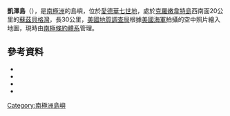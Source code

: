 {{coord|77|16|S|150|48|W|source:GNIS|display=title}}

'''凱澤島'''（{{lang-en|Kizer Island}}），是[[南極洲|南極洲]]的島嶼，位於[[愛德華七世地|愛德華七世地]]，處於[[克羅嫩韋特島|克羅嫩韋特島]]西南面20公里的[[蘇茲貝格灣|蘇茲貝格灣]]，長30公里，[[美國地質調查局|美國地質調查局]]根據[[美國海軍|美國海軍]]拍攝的空中照片繪入地圖，現時由[[南極條約體系|南極條約體系]]管理。

==參考資料==
* {{usgs-gazetteer}}
*{{cite gnis | type = antarid | id = 8020| name = Kizer Island | accessdate = 2013-05-09}}
*{{cite book |editor-first= Fred G. |editor-last= Alberts |title= Geographic Names of the Antarctic |url= http://archive.org/download/GeographicNamesOfTheAntarctic2ndEdition/Gna-GeographicNamesOfTheAntarctic2ndEdition1995.pdf |accessdate= 2012-04-05 |edition= second |date=June 1995 |publisher= [[United_States_Board_on_Geographic_Names|United States Board on Geographic Names]] |page= 395}}
*{{usgs-gazetteer|id=8020}}

{{Antarctica-geo-stub}}
[[Category:南極洲島嶼|Category:南極洲島嶼]]